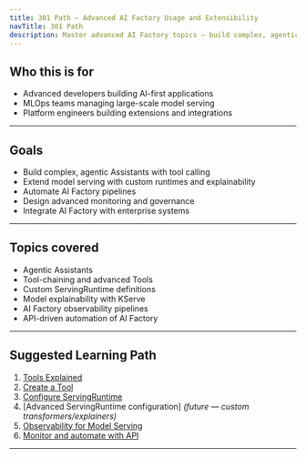 ```yaml
---
title: 301 Path — Advanced AI Factory Usage and Extensibility
navTitle: 301 Path
description: Master advanced AI Factory topics — build complex, agentic AI Assistants, extend model serving, and design governance and observability at scale.
---
```


## Who this is for

- Advanced developers building AI-first applications
- MLOps teams managing large-scale model serving
- Platform engineers building extensions and integrations

---

## Goals

- Build complex, agentic Assistants with tool calling
- Extend model serving with custom runtimes and explainability
- Automate AI Factory pipelines
- Design advanced monitoring and governance
- Integrate AI Factory with enterprise systems

---

## Topics covered

- Agentic Assistants
- Tool-chaining and advanced Tools
- Custom ServingRuntime definitions
- Model explainability with KServe
- AI Factory observability pipelines
- API-driven automation of AI Factory

---

## Suggested Learning Path

1. [Tools Explained](../explained/tools-explained)
2. [Create a Tool](../how-to/gen-ai/create-tool)
3. [Configure ServingRuntime](../how-to/model-serving/configure-servingruntime)
4. [Advanced ServingRuntime configuration] *(future — custom transformers/explainers)*
5. [Observability for Model Serving](../how-to/model-serving/observability)
6. [Monitor and automate with API](../../using-the-api/index)

---

